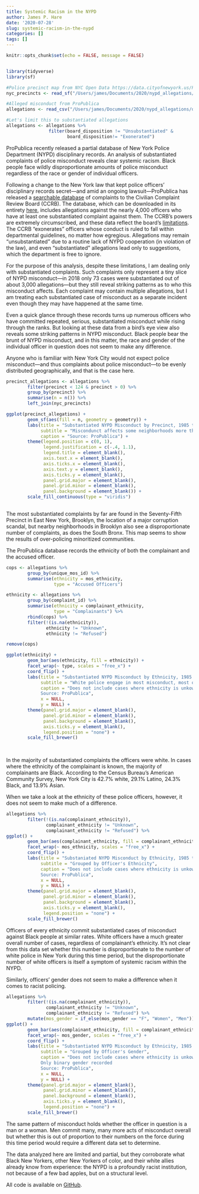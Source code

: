 ```yaml
---
title: Systemic Racism in the NYPD
author: James P. Hare
date: '2020-07-28'
slug: systemic-racism-in-the-nypd
categories: []
tags: []
---
```

```r
knitr::opts_chunk$set(echo = FALSE, message = FALSE)


library(tidyverse)
library(sf)

#Police precinct map from NYC Open Data https://data.cityofnewyork.us/Public-Safety/Police-Precincts/78dh-3ptz#revert
nyc_precincts <- read_sf("/Users/james/Documents/2020/nypd_allegations/data/Police Precincts/geo_export_cfbe857e-58ec-4848-b99b-1f33fd967621.shp")

#Alleged misconduct from ProPublica
allegations <- read_csv("/Users/james/Documents/2020/nypd_allegations/data/allegations_20200726939.csv")

#Let's limit this to substantiated allegations
allegations <- allegations %>%
                filter(board_disposition != "Unsubstantiated" &
                       board_disposition!= "Exonerated")

```

ProPublica recently released a partial database of New York Police Department (NYPD) disciplinary records. An analysis of substantiated complaints of police misconduct reveals clear systemic racism. Black people face wildly disproportionate amounts of police misconduct regardless of the race or gender of individual officers.  

Following a change to the New York law that kept police officers' disciplinary records secret---and amid an ongoing lawsuit---ProPublica has released a [searchable database](https://projects.propublica.org/nypd-ccrb/) of complaints to the Civilian Complaint Review Board (CCRB). The database, which can be downloaded in its entirety [here](https://www.propublica.org/datastore/dataset/civilian-complaints-against-new-york-city-police-officers), includes allegations against the nearly 4,000 officers who have at least one substantiated complaint against them. The CCRB's powers are extremely circumscribed, and these data reflect the board's [limitations](https://www.propublica.org/article/nypd-civilian-complaint-review-board-editors-note). The CCRB "exonerates" officers whose conduct is ruled to fall within departmental guidelines, no matter how egregious. Allegations may remain "unsubstantiated" due to a routine lack of NYPD cooperation (in violation of the law), and even "substantiated" allegations lead only to suggestions, which the department is free to ignore.

For the purpose of this analysis, despite these limitations, I am dealing only with substantiated complaints. Such complaints only represent a tiny slice of NYPD misconduct---in 2018 only 73 cases were substantiated out of about 3,000 allegations---but they still reveal striking patterns as to who this misconduct affects. Each complaint may contain multiple allegations, but I am treating each substantiated case of misconduct as a separate incident even though they may have happened at the same time.

Even a quick glance through these records turns up numerous officers who have committed repeated, serious, substantiated misconduct while rising through the ranks. But looking at these data from a bird's eye view also reveals some striking patterns in NYPD misconduct. Black people bear the brunt of NYPD misconduct, and in this matter, the race and gender of the individual officer in question does not seem to make any difference.

Anyone who is familiar with New York City would not expect police misconduct---and thus complaints about police misconduct---to be evenly distributed geographically, and that is the case here. 

```r
precinct_allegations <- allegations %>%
        filter(precinct < 124 & precinct > 0) %>%
        group_by(precinct) %>%
        summarise(n = n()) %>%
        left_join(nyc_precincts)

ggplot(precinct_allegations) +
        geom_sf(aes(fill = n, geometry = geometry)) +
        labs(title = "Substantiated NYPD Misconduct by Precinct, 1985 to 2020",
             subtitle = "Miscondunct affects some neighborhoods more than others",
             caption = "Source: ProPublica") +
        theme(legend.position = c(0, 1),
              legend.justification = c(-.4, 1.1),
              legend.title = element_blank(),
              axis.text.x = element_blank(),
              axis.ticks.x = element_blank(),
              axis.text.y = element_blank(),
              axis.ticks.y = element_blank(),
              panel.grid.major = element_blank(), 
              panel.grid.minor = element_blank(),
              panel.background = element_blank()) +
        scale_fill_continuous(type = "viridis")
        
```

The most substantiated complaints by far are found in the Seventy-Fifth Precinct in East New York, Brooklyn, the location of a major corruption scandal, but nearby neighborhoods in Brooklyn also see a disproportionate number of complaints, as does the South Bronx. This map seems to show the results of over-policing minoritized communities.

The ProPublica database records the ethnicity of both the complainant and the accused officer. 

```r
cops <- allegations %>%
        group_by(unique_mos_id) %>%
        summarise(ethnicity = mos_ethnicity,
                  type = "Accused Officers")

ethnicity <- allegations %>%
        group_by(complaint_id) %>%
        summarise(ethnicity = complainant_ethnicity,
                  type = "Complainants") %>%
        rbind(cops) %>%
        filter(!(is.na(ethnicity)),
               ethnicity != "Unknown",
               ethnicity != "Refused")

remove(cops)

ggplot(ethnicity) +
        geom_bar(aes(ethnicity, fill = ethnicity)) +
        facet_wrap(~ type, scales = "free_x") +
        coord_flip() +
        labs(title = "Substantiated NYPD Misconduct by Ethnicity, 1985 to 2020",
             subtitle = "White police engage in most misconduct, most of their victims are Black",
             caption = "Does not include cases where ethnicity is unkown
             Source: ProPublica",
             x = NULL,
             y = NULL) +
        theme(panel.grid.major = element_blank(), 
              panel.grid.minor = element_blank(),
              panel.background = element_blank(),
              axis.ticks.y = element_blank(),
              legend.position = "none") +
        scale_fill_brewer()
        
        
```

In the majority of substantiated complaints the officers were white. In cases where the ethnicity of the complainant is known, the majority of complainants are Black. According to the Census Bureau's American Community Survey, New York City is 42.7% white, 29.1% Latino, 24.3% Black, and 13.9% Asian.

When we take a look at the ethnicity of these police officers, however, it does not seem to make much of a difference.

```r
allegations %>%
        filter(!(is.na(complainant_ethnicity)),
               complainant_ethnicity != "Unknown",
               complainant_ethnicity != "Refused") %>%
ggplot() +
        geom_bar(aes(complainant_ethnicity, fill = complainant_ethnicity)) +
        facet_wrap(~ mos_ethnicity, scales = "free_x") +
        coord_flip() +
        labs(title = "Substaniated NYPD Misconduct by Ethnicity, 1985 to 2020",
             subtitle = "Grouped by Officer's Ethnicity",
             caption = "Does not include cases where ethnicity is unkown
             Source: ProPublica",
             x = NULL,
             y = NULL) +
        theme(panel.grid.major = element_blank(), 
              panel.grid.minor = element_blank(),
              panel.background = element_blank(),
              axis.ticks.y = element_blank(),
              legend.position = "none") +
        scale_fill_brewer()
```

Officers of every ethnicity commit substantiated cases of misconduct against Black people at similar rates. White officers have a much greater overall number of cases, regardless of complainant's ethnicity. It's not clear from this data set whether this number is disproportionate to the number of white police in New York during this time period, but the disproportionate number of white officers is itself a symptom of systemic racism within the NYPD.

Similarly, officers' gender does not seem to make a difference when it comes to racist policing.

```r
allegations %>%
        filter(!(is.na(complainant_ethnicity)),
               complainant_ethnicity != "Unknown",
               complainant_ethnicity != "Refused") %>%
        mutate(mos_gender = if_else(mos_gender == "F", "Women", "Men")) %>%
ggplot() +
        geom_bar(aes(complainant_ethnicity, fill = complainant_ethnicity)) +
        facet_wrap(~ mos_gender, scales = "free_x") +
        coord_flip() +
        labs(title = "Substantiated NYPD Misconduct by Ethnicity, 1985 to 2020",
             subtitle = "Grouped by Officer's Gender",
             caption = "Does not include cases where ethnicity is unkown
             Only binary gender recorded
             Source: ProPublica",
             x = NULL,
             y = NULL) +
        theme(panel.grid.major = element_blank(), 
              panel.grid.minor = element_blank(),
              panel.background = element_blank(),
              axis.ticks.y = element_blank(),
              legend.position = "none") +
        scale_fill_brewer()
```

The same pattern of misconduct holds whether the officer in question is a man or a woman. Men commit many, many more acts of misconduct overall but whether this is out of proportion to their numbers on the force during this time period would require a different data set to determine.

The data analyzed here are limited and partial, but they corroborate what Black New Yorkers, other New Yorkers of color, and their white allies already know from experience: the NYPD is a profoundly racist institution, not because of a few bad apples, but on a structural level.

All code is available on [GitHub](https://github.com/jamesphare/nypd_allegations/).